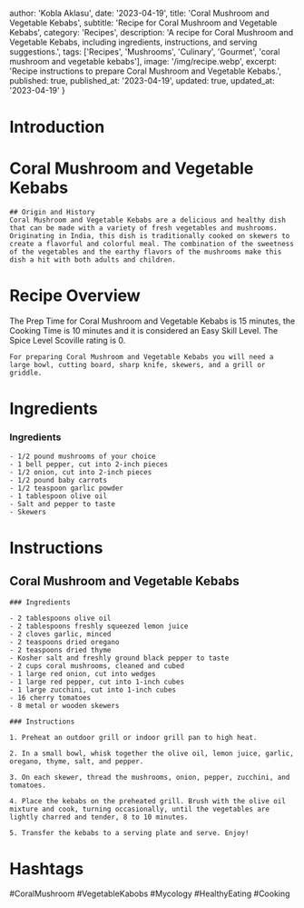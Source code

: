 
  author: 'Kobla Aklasu',
  date: '2023-04-19',
  title: 'Coral Mushroom and Vegetable Kebabs',
  subtitle: 'Recipe for Coral Mushroom and Vegetable Kebabs',
  category: 'Recipes',
  description: 'A recipe for Coral Mushroom and Vegetable Kebabs, including ingredients, instructions, and serving suggestions.',
  tags: ['Recipes', 'Mushrooms', 'Culinary', 'Gourmet', 'coral mushroom and vegetable kebabs'],
  image: '/img/recipe.webp',
  excerpt: 'Recipe instructions to prepare Coral Mushroom and Vegetable Kebabs.',
  published: true,
  published_at: '2023-04-19',
  updated: true,
  updated_at: '2023-04-19'
}


  # Introduction

# Coral Mushroom and Vegetable Kebabs
    
    ## Origin and History
    Coral Mushroom and Vegetable Kebabs are a delicious and healthy dish that can be made with a variety of fresh vegetables and mushrooms. Originating in India, this dish is traditionally cooked on skewers to create a flavorful and colorful meal. The combination of the sweetness of the vegetables and the earthy flavors of the mushrooms make this dish a hit with both adults and children.

# Recipe Overview

The Prep Time for Coral Mushroom and Vegetable Kebabs is 15 minutes, the Cooking Time is 10 minutes and it is considered an Easy Skill Level. The Spice Level Scoville rating is 0.
    
    For preparing Coral Mushroom and Vegetable Kebabs you will need a large bowl, cutting board, sharp knife, skewers, and a grill or griddle.

# Ingredients

### Ingredients 
    
    - 1/2 pound mushrooms of your choice 
    - 1 bell pepper, cut into 2-inch pieces 
    - 1/2 onion, cut into 2-inch pieces 
    - 1/2 pound baby carrots 
    - 1/2 teaspoon garlic powder 
    - 1 tablespoon olive oil 
    - Salt and pepper to taste 
    - Skewers

# Instructions

## Coral Mushroom and Vegetable Kebabs
    
    ### Ingredients
    
    - 2 tablespoons olive oil
    - 2 tablespoons freshly squeezed lemon juice
    - 2 cloves garlic, minced
    - 2 teaspoons dried oregano
    - 2 teaspoons dried thyme
    - Kosher salt and freshly ground black pepper to taste
    - 2 cups coral mushrooms, cleaned and cubed
    - 1 large red onion, cut into wedges
    - 1 large red pepper, cut into 1-inch cubes
    - 1 large zucchini, cut into 1-inch cubes
    - 16 cherry tomatoes
    - 8 metal or wooden skewers
    
    ### Instructions
    
    1. Preheat an outdoor grill or indoor grill pan to high heat.
    
    2. In a small bowl, whisk together the olive oil, lemon juice, garlic, oregano, thyme, salt, and pepper.
    
    3. On each skewer, thread the mushrooms, onion, pepper, zucchini, and tomatoes.
    
    4. Place the kebabs on the preheated grill. Brush with the olive oil mixture and cook, turning occasionally, until the vegetables are lightly charred and tender, 8 to 10 minutes.
    
    5. Transfer the kebabs to a serving plate and serve. Enjoy!

# Hashtags

#CoralMushroom #VegetableKabobs #Mycology #HealthyEating #Cooking



